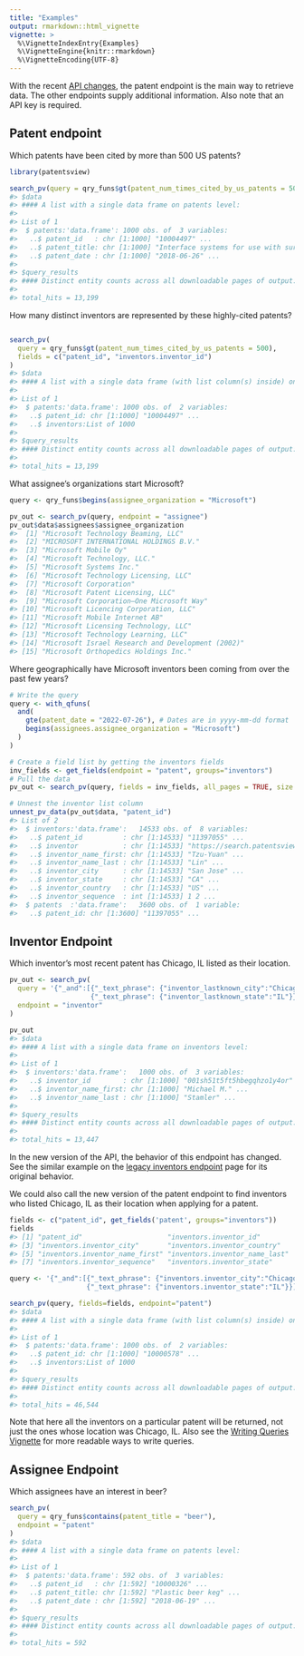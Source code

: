 ```yaml
---
title: "Examples"
output: rmarkdown::html_vignette
vignette: >
  %\VignetteIndexEntry{Examples}
  %\VignetteEngine{knitr::rmarkdown}
  %\VignetteEncoding{UTF-8}
---
```




With the recent [API changes](api-changes.html), the patent endpoint is the main way to retrieve data. The other 
endpoints supply additional information.  Also note that an API key is required.

## Patent endpoint

Which patents have been cited by more than 500 US patents?


``` r
library(patentsview)

search_pv(query = qry_funs$gt(patent_num_times_cited_by_us_patents = 500))
#> $data
#> #### A list with a single data frame on patents level:
#> 
#> List of 1
#>  $ patents:'data.frame':	1000 obs. of  3 variables:
#>   ..$ patent_id   : chr [1:1000] "10004497" ...
#>   ..$ patent_title: chr [1:1000] "Interface systems for use with surgical ins"..
#>   ..$ patent_date : chr [1:1000] "2018-06-26" ...
#> 
#> $query_results
#> #### Distinct entity counts across all downloadable pages of output:
#> 
#> total_hits = 13,199
```

How many distinct inventors are represented by these highly-cited patents?


``` r

search_pv(
  query = qry_funs$gt(patent_num_times_cited_by_us_patents = 500),
  fields = c("patent_id", "inventors.inventor_id")
)
#> $data
#> #### A list with a single data frame (with list column(s) inside) on patents level:
#> 
#> List of 1
#>  $ patents:'data.frame':	1000 obs. of  2 variables:
#>   ..$ patent_id: chr [1:1000] "10004497" ...
#>   ..$ inventors:List of 1000
#> 
#> $query_results
#> #### Distinct entity counts across all downloadable pages of output:
#> 
#> total_hits = 13,199
```
What assignee's organizations start Microsoft?


``` r
query <- qry_funs$begins(assignee_organization = "Microsoft")

pv_out <- search_pv(query, endpoint = "assignee")
pv_out$data$assignees$assignee_organization
#>  [1] "Microsoft Technology Beaming, LLC"               
#>  [2] "MICROSOFT INTERNATIONAL HOLDINGS B.V."           
#>  [3] "Microsoft Mobile Oy"                             
#>  [4] "Microsoft Technology, LLC."                      
#>  [5] "Microsoft Systems Inc."                          
#>  [6] "Microsoft Technology Licensing, LLC"             
#>  [7] "Microsoft Corporation"                           
#>  [8] "Microsoft Patent Licensing, LLC"                 
#>  [9] "Microsoft Corporation—One Microsoft Way"         
#> [10] "Microsoft Licencing Corporation, LLC"            
#> [11] "Microsoft Mobile Internet AB"                    
#> [12] "Microsoft Licensing Technology, LLC"             
#> [13] "Microsoft Technology Learning, LLC"              
#> [14] "Microsoft Israel Research and Development (2002)"
#> [15] "Microsoft Orthopedics Holdings Inc."
```

Where geographically have Microsoft inventors been coming from over the past few years?


``` r
# Write the query
query <- with_qfuns(
  and(
    gte(patent_date = "2022-07-26"), # Dates are in yyyy-mm-dd format
    begins(assignees.assignee_organization = "Microsoft")
  )
)

# Create a field list by getting the inventors fields
inv_fields <- get_fields(endpoint = "patent", groups="inventors")
# Pull the data
pv_out <- search_pv(query, fields = inv_fields, all_pages = TRUE, size = 1000)

# Unnest the inventor list column
unnest_pv_data(pv_out$data, "patent_id")
#> List of 2
#>  $ inventors:'data.frame':	14533 obs. of  8 variables:
#>   ..$ patent_id          : chr [1:14533] "11397055" ...
#>   ..$ inventor           : chr [1:14533] "https://search.patentsview.org/api/"..
#>   ..$ inventor_name_first: chr [1:14533] "Tzu-Yuan" ...
#>   ..$ inventor_name_last : chr [1:14533] "Lin" ...
#>   ..$ inventor_city      : chr [1:14533] "San Jose" ...
#>   ..$ inventor_state     : chr [1:14533] "CA" ...
#>   ..$ inventor_country   : chr [1:14533] "US" ...
#>   ..$ inventor_sequence  : int [1:14533] 1 2 ...
#>  $ patents  :'data.frame':	3600 obs. of  1 variable:
#>   ..$ patent_id: chr [1:3600] "11397055" ...
```

## Inventor Endpoint

Which inventor's most recent patent has Chicago, IL listed as their location.


``` r
pv_out <- search_pv(
  query = '{"_and":[{"_text_phrase": {"inventor_lastknown_city":"Chicago"}},
                    {"_text_phrase": {"inventor_lastknown_state":"IL"}}]}',
  endpoint = "inventor"
)

pv_out
#> $data
#> #### A list with a single data frame on inventors level:
#> 
#> List of 1
#>  $ inventors:'data.frame':	1000 obs. of  3 variables:
#>   ..$ inventor_id        : chr [1:1000] "001sh51t5ft5hbegqhzo1y4or" ...
#>   ..$ inventor_name_first: chr [1:1000] "Michael M." ...
#>   ..$ inventor_name_last : chr [1:1000] "Stamler" ...
#> 
#> $query_results
#> #### Distinct entity counts across all downloadable pages of output:
#> 
#> total_hits = 13,447
```
 In the new version of the API, the behavior of this endpoint has changed.  See the similar example
on the [legacy inventors endpoint](https://patentsview.org/apis/api-endpoints/inventors) page
for its original behavior.

We could also call the new version of the patent endpoint to find inventors who listed
Chicago, IL as their location when applying for a patent.


``` r
fields <- c("patent_id", get_fields('patent', groups="inventors"))
fields
#> [1] "patent_id"                     "inventors.inventor_id"        
#> [3] "inventors.inventor_city"       "inventors.inventor_country"   
#> [5] "inventors.inventor_name_first" "inventors.inventor_name_last" 
#> [7] "inventors.inventor_sequence"   "inventors.inventor_state"

query <- '{"_and":[{"_text_phrase": {"inventors.inventor_city":"Chicago"}},
                   {"_text_phrase": {"inventors.inventor_state":"IL"}}]}'

search_pv(query, fields=fields, endpoint="patent")
#> $data
#> #### A list with a single data frame (with list column(s) inside) on patents level:
#> 
#> List of 1
#>  $ patents:'data.frame':	1000 obs. of  2 variables:
#>   ..$ patent_id: chr [1:1000] "10000578" ...
#>   ..$ inventors:List of 1000
#> 
#> $query_results
#> #### Distinct entity counts across all downloadable pages of output:
#> 
#> total_hits = 46,544
```

Note that here all the inventors on a particular patent will be returned, not just the ones whose
location was Chicago, IL.  Also see the [Writing Queries Vignette](writing-queries.html) for more readable ways
to write queries.

## Assignee Endpoint

Which assignees have an interest in beer?


``` r
search_pv(
  query = qry_funs$contains(patent_title = "beer"),
  endpoint = "patent"
)
#> $data
#> #### A list with a single data frame on patents level:
#> 
#> List of 1
#>  $ patents:'data.frame':	592 obs. of  3 variables:
#>   ..$ patent_id   : chr [1:592] "10000326" ...
#>   ..$ patent_title: chr [1:592] "Plastic beer keg" ...
#>   ..$ patent_date : chr [1:592] "2018-06-19" ...
#> 
#> $query_results
#> #### Distinct entity counts across all downloadable pages of output:
#> 
#> total_hits = 592
```
